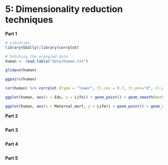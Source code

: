 # 5: Dimensionality reduction techniques

**Part 1**

```r
# Libraries
library(GGally);library(corrplot)

# Fetching the wrangled data
human <- read.table("data/human.txt")

glimpse(human)

ggpairs(human)

cor(human) %>% corrplot (type = "lower", tl.cex = 0.7, tl.pos="d", cl.pos="r")

ggplot(human, aes(x = Edu, y = Life)) + geom_point() + geom_smooth(method = "lm") + ggtitle("Education equals life?")

ggplot(human, aes(x = Maternal_mort, y = Life)) + geom_point() + geom_smooth(method = "lm") + ggtitle("Maternal mortality does not equal life.")

```

**Part 2**

```r

```

**Part 3**

```r

```

**Part 4**

```r

```

**Part 5**

```r

```

